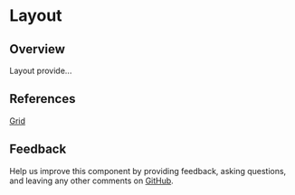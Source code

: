 
# Layout

## Overview

Layout provide...

<Canvas>
  <Story id="patterns-unstable-layout-modules-withlayout--default" />
</Canvas>

<ArgsTable />

## References

[Grid](https://react.carbondesignsystem.com/?path=/docs/grid)

## Feedback

Help us improve this component by providing feedback, asking questions, and leaving any other comments on [GitHub](https://github.com/carbon-design-system/ibm-security/edit/dev/src/components/UNSTABLE__Layout/LayoutModules/Layout/index.mdx).
